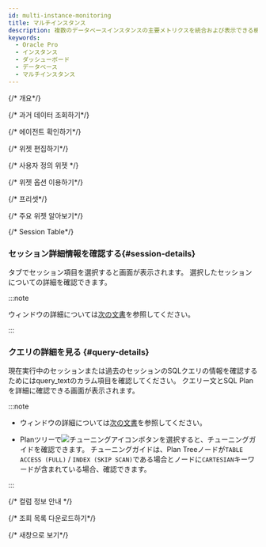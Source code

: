 ```yaml
---
id: multi-instance-monitoring
title: マルチインスタンス
description: 複数のデータベースインスタンスの主要メトリクスを統合および表示できる機能を提供します。
keywords:
  - Oracle Pro
  - インスタンス
  - ダッシューボード
  - データベース
  - マルチインスタンス
---
```


{/* 개요*/}

<Dbv2mulitinstancemonitoringdesc />

<ProdImg img='db-multi-instance.png' desc='マルチインスタンス' />


<Dbmultiinstancemonitoringdescnotes />

{/* 과거 데이터 조회하기*/}

<Apmdashboardsetpasttime />

{/* 에이전트 확인하기*/}

<Apmdashboardcheckagent />

{/* 위젯 편집하기*/}

<Apmdashboradeditwidget />

{/* 사용자 정의 위젯 */}

<CustomWidget />

{/* 위젯 옵션 이용하기*/}

<Apmdashboardwidgetoptions />

{/* 프리셋*/}

<Apmdashboardpreset />

{/* 주요 위젯 알아보기*/}

<WidgetDetails />

{/* Session Table*/}

<Dbv2mimactivesessiondesc />


<Dbdashboardactivesessiondesc />


<Dbdashboardlocktreedesc />


<Dbv2mimactivesessionnote />

### セッション詳細情報を確認する{#session-details}

<Cmdname sid="active_sessions" className="uitext" />タブでセッション項目を選択すると<Cmdname sid="session_detail" className="uitext" />画面が表示されます。 選択したセッションについての詳細を確認できます。

<ImgLang img='db-session-details-info-oracle-pro.png' desc='セッション詳細情報' />

:::note

<Cmdname sid="session_detail" className="uitext" />ウィンドウの詳細については[次の文書](usage-ui#checksessioninfo)を参照してください。

:::

### クエリの詳細を見る {#query-details}

現在実行中のセッションまたは過去のセッションのSQLクエリの情報を確認するためには<UI>query_text</UI>のカラム項目を確認してください。 クエリー文とSQL Planを詳細に確認できる<Cmdname sid="TTL06224" className="uitext" />画面が表示されます。

<ImgLang img="db-sql-details-new-oracle-pro.png" desc="SQL 상세" />

:::note

- <Cmdname sid="TTL06224" className="uitext" />ウィンドウの詳細については[次の文書](usage-ui#query-details)を参照してください。

- Planツリーで![チューニングアイコン](/img/ic-chat-red.svg)ボタンを選択すると、チューニングガイドを確認できます。 チューニングガイドは、Plan Treeノードが`TABLE ACCESS (FULL)` / `INDEX (SKIP SCAN)`である場合とノードに`CARTESIAN`キーワードが含まれている場合、確認できます。

:::


<Dbtabledatafiltering level={3} />


<Dbv2dataeditcolumn level={3} />

{/* 컬럼 정보 안내 */}

<Oraclecolumn level={3} />

{/* 조회 목록 다운로드하기*/}

<Dbdashboardsessiontabledownload />

{/* 새창으로 보기*/}

<Dbdashboardsessiontablenew />

